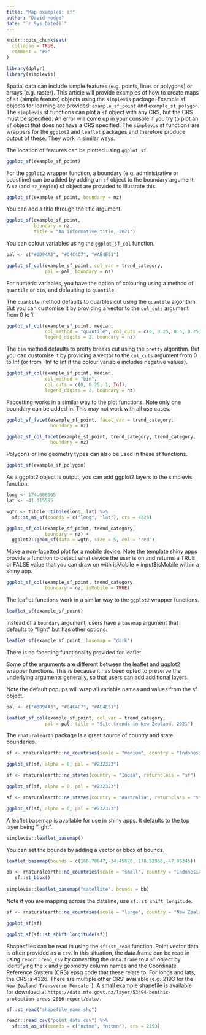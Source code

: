 ```yaml
---
title: "Map examples: sf"
author: "David Hodge"
date: "`r Sys.Date()`"
---
```


```r
knitr::opts_chunk$set(
  collapse = TRUE,
  comment = "#>"
)
```

```r
library(dplyr)
library(simplevis)
```

Spatial data can include simple features (e.g. points, lines or polygons) or arrays (e.g. raster). This article will provide examples of how to create maps of `sf` (simple feature) objects using the `simplevis` package. Example sf objects for learning are provided: `example_sf_point` and `example_sf_polygon`. The `simplevis` sf functions can plot a `sf` object with any CRS, but the CRS must be specified. An error will come up in your console if you try to plot an `sf` object that does not have a CRS specified. The `simplevis` sf functions are wrappers for the `ggplot2` and `leaflet` packages and therefore produce output of these. They work in similar ways.

The location of features can be plotted using `ggplot_sf`.

```r
ggplot_sf(example_sf_point)
```

For the `ggplot2` wrapper function, a boundary (e.g. administrative or coastline) can be added by adding an `sf` object to the boundary argument. A `nz` (and `nz_region`) sf object are provided to illustrate this.

```r
ggplot_sf(example_sf_point, boundary = nz)
```

You can add a title through the title argument.

```r
ggplot_sf(example_sf_point, 
          boundary = nz,
          title = "An informative title, 2021")
```

You can colour variables using the `ggplot_sf_col` function. 

```r
pal <- c("#0D94A3", "#C4C4C7", "#AE4E51")

ggplot_sf_col(example_sf_point, col_var = trend_category, 
              pal = pal, boundary = nz)
```

For numeric variables, you have the option of colouring using a method of `quantile` or `bin`, and defaulting to `quantile`. 

The `quantile` method defaults to quartiles cut using the `quantile` algorithm. But you can customise it by providing a vector to the `col_cuts` argument from 0 to 1.

```r
ggplot_sf_col(example_sf_point, median,
              col_method = "quantile", col_cuts = c(0, 0.25, 0.5, 0.75, 0.9, 1),
              legend_digits = 2, boundary = nz)
```

The `bin` method defaults to pretty breaks cut using the `pretty` algorithm. But you can customise it by providing a vector to the `col_cuts` argument from 0 to Inf (or from -Inf to Inf if the colour variable includes negative values). 

```r
ggplot_sf_col(example_sf_point, median,
              col_method = "bin", 
              col_cuts = c(0, 0.25, 1, Inf),
              legend_digits = 2, boundary = nz)
```

Faccetting works in a similar way to the plot functions. Note only one boundary can be added in. This may not work with all use cases.

```r
ggplot_sf_facet(example_sf_point, facet_var = trend_category, 
                boundary = nz)
```

```r
ggplot_sf_col_facet(example_sf_point, trend_category, trend_category, 
                boundary = nz)
```

Polygons or line geometry types can also be used in these sf functions.

```r
ggplot_sf(example_sf_polygon)
```

As a ggplot2 object is output, you can add ggplot2 layers to the simplevis function. 

```r
long <- 174.686565
lat <- -41.315595

wgtn <- tibble::tibble(long, lat) %>% 
  sf::st_as_sf(coords = c("long", "lat"), crs = 4326)

ggplot_sf_col(example_sf_point, trend_category,
              boundary = nz) +
  ggplot2::geom_sf(data = wgtn, size = 5, col = "red") 

```

Make a non-facetted plot for a mobile device. Note the template shiny apps provide a function to detect what device the user is on and returns a TRUE or FALSE value that you can draw on with isMobile = input$isMobile within a shiny app. 

```r
ggplot_sf_col(example_sf_point, trend_category,
              boundary = nz, isMobile = TRUE)
```

The leaflet functions work in a similar way to the `ggplot2` wrapper functions. 

```r
leaflet_sf(example_sf_point)
```

Instead of a `boundary` argument, users have a `basemap` argument that defaults to "light" but has other options.

```r
leaflet_sf(example_sf_point, basemap = "dark")
```

There is no facetting functionality provided for leaflet.

Some of the arguments are different between the leaflet and ggplot2 wrapper functions. This is because it has been opted to preserve the underlying arguments generally, so that users can add additional layers.

Note the default popups will wrap all variable names and values from the sf object. 

```r
pal <- c("#0D94A3", "#C4C4C7", "#AE4E51")

leaflet_sf_col(example_sf_point, col_var = trend_category, 
              pal = pal, title = "Site trends in New Zealand, 2021")
```

The `rnaturalearth` package is a great source of country and state boundaries.

```r
sf <- rnaturalearth::ne_countries(scale = "medium", country = "Indonesia", returnclass = "sf")

ggplot_sf(sf, alpha = 0, pal = "#232323")
```

```r
sf <- rnaturalearth::ne_states(country = "India", returnclass = "sf")

ggplot_sf(sf, alpha = 0, pal = "#232323")
```

```r
sf <- rnaturalearth::ne_states(country = "Australia", returnclass = "sf") %>% filter(.data$name == "Tasmania")

ggplot_sf(sf, alpha = 0, pal = "#232323")
```

A leaflet basemap is available for use in shiny apps. It defaults to the top layer being "light".

```r
simplevis::leaflet_basemap() 
```

You can set the bounds by adding a vector or bbox of bounds.

```r
leaflet_basemap(bounds = c(166.70047,-34.45676, 178.52966,-47.06345))

bb <- rnaturalearth::ne_countries(scale = "small", country = "Indonesia", returnclass = "sf") %>% 
   sf::st_bbox() 
 
simplevis::leaflet_basemap("satellite", bounds = bb) 
```

Note if you are mapping across the dateline, use `sf::st_shift_longitude`.

```r
sf <- rnaturalearth::ne_countries(scale = "large", country = "New Zealand", returnclass = "sf")

ggplot_sf(sf)

ggplot_sf(sf::st_shift_longitude(sf))
```

Shapesfiles can be read in using the `sf::st_read` function. Point vector data is often provided as a `csv`. In this situation, the data.frame can be read in using `readr::read_csv` by converting the `data.frame` to a `sf` object by identifying the `x` and `y` geometry column names and the Coordinate Reference System (CRS) epsg code that these relate to. For longs and lats, the CRS is 4326. There are multiple other CRS' available (e.g. 2193 for the `New Zealand Transverse Mercator`). A small example shapefile is available for download at `https://data.mfe.govt.nz/layer/53494-benthic-protection-areas-2016-report/data/`.

```r
sf::st_read("shapefile_name.shp")

readr::read_csv("point_data.csv") %>% 
  sf::st_as_sf(coords = c("nztme", "nztmn"), crs = 2193)
```

